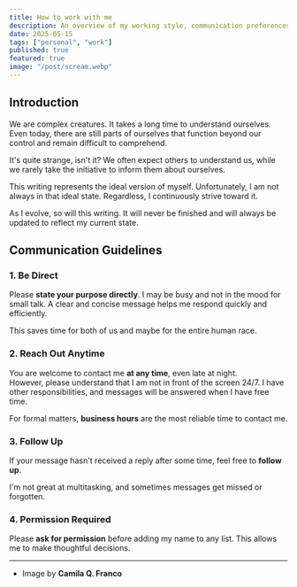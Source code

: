 ```yaml
---
title: How to work with me
description: An overview of my working style, communication preferences, and what makes for a successful collaboration.
date: 2025-05-15
tags: ["personal", "work"]
published: true
featured: true
image: "/post/scream.webp"
---
```


## Introduction

We are complex creatures. It takes a long time to understand ourselves. Even today, there are still parts of ourselves that function beyond our control and remain difficult to comprehend.

It's quite strange, isn't it? We often expect others to understand us, while we rarely take the initiative to inform them about ourselves.

This writing represents the ideal version of myself. Unfortunately, I am not always in that ideal state. Regardless, I continuously strive toward it.

As I evolve, so will this writing. It will never be finished and will always be updated to reflect my current state.

## Communication Guidelines

### 1. Be Direct

Please **state your purpose directly**. I may be busy and not in the mood for small talk. A clear and concise message helps me respond quickly and efficiently.

This saves time for both of us and maybe for the entire human race.

### 2. Reach Out Anytime

You are welcome to contact me **at any time**, even late at night.  
However, please understand that I am not in front of the screen 24/7. I have other responsibilities, and messages will be answered when I have free time.

For formal matters, **business hours** are the most reliable time to contact me.

### 3. Follow Up

If your message hasn't received a reply after some time, feel free to **follow up**.

I'm not great at multitasking, and sometimes messages get missed or forgotten.

### 4. Permission Required

Please **ask for permission** before adding my name to any list. This allows me to make thoughtful decisions.

---

- Image by **Camila Q. Franco**
